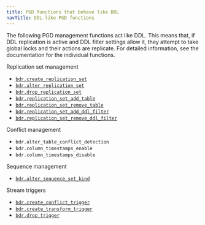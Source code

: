 ```yaml
---
title: PGD functions that behave like DDL
navTitle: DDL-like PGD functions
---
```


The following PGD management functions act like DDL. This means that, if DDL
replication is active and DDL filter settings allow it, they
attempt to take global locks and their actions are replicate. For detailed
information, see the documentation for the individual functions.

Replication set management

-   [`bdr.create_replication_set`](/pgd/latest/reference/repsets-management#bdrcreate_replication_set)
-   [`bdr.alter_replication_set`](/pgd/latest/reference/repsets-management#bdralter_replication_set)
-   [`bdr.drop_replication_set`](/pgd/latest/reference/repsets-management#bdrdrop_replication_set)
-   [`bdr.replication_set_add_table`](/pgd/latest/reference/repsets-membership#bdrreplication_set_add_table)
-   [`bdr.replication_set_remove_table`](/pgd/latest/reference/repsets-membership#bdrreplication_set_remove_table)
-   [`bdr.replication_set_add_ddl_filter`](/pgd/latest/reference/repsets-ddl-filtering#bdrreplication_set_add_ddl_filter)
-   [`bdr.replication_set_remove_ddl_filter`](/pgd/latest/reference/repsets-ddl-filtering#bdrreplication_set_remove_ddl_filter)

Conflict management

-   `bdr.alter_table_conflict_detection`
-   `bdr.column_timestamps_enable`
-   `bdr.column_timestamps_disable`

Sequence management

-   [`bdr.alter_sequence_set_kind`](/pgd/latest/reference/sequences#bdralter_sequence_set_kind)

Stream triggers

-   [`bdr.create_conflict_trigger`](/pgd/latest/reference/streamtriggers/interfaces#bdrcreate_conflict_trigger)
-   [`bdr.create_transform_trigger`](/pgd/latest/reference/streamtriggers/interfaces#bdrcreate_transform_trigger)
-   [`bdr.drop_trigger`](/pgd/latest/reference/streamtriggers/interfaces#bdrdrop_trigger)

